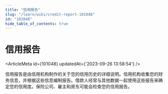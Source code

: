 ```yaml
---
title: "信用报告"
slug: "/learn/wiki/credit-report-101048"
id: "101048"
hide_table_of_contents: true
---
```



# 信用报告

<ArticleMeta id={101048} updatedAt={'2023-09-26 13:58:54'} />
<div className='border-solid border-b border-t-0 my-4 border-[var(--ifm-color-gray-300)]' />

信用报告是由信用机构制作的关于您的信用历史的详细说明。信用机构收集您的财务信息，并根据这些信息编制报告。借款人经常与其他数据一起使用这些报告来确定您的信用度。保险公司、雇主和房东可能会检查您的信用报告。
